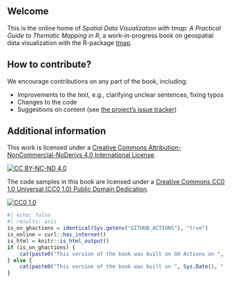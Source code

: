 
::: {.content-visible when-format="html"}
# Welcome {.unnumbered}

This is the online home of *Spatial Data Visualization with tmap: A Practical Guide to Thematic Mapping in R*, a work-in-progress book on geospatial data visualization with the R-package [tmap](https://github.com/r-tmap/tmap).

## How to contribute? {-}

We encourage contributions on any part of the book, including:

- Improvements to the text, e.g., clarifying unclear sentences, fixing typos
- Changes to the code
- Suggestions on content (see [the project’s issue tracker](https://github.com/geocompx/tmap/issues))

## Additional information {-}

This work is licensed under a [Creative Commons Attribution-NonCommercial-NoDerivs 4.0 International License][cc-by-nc-nd].

[![CC BY-NC-ND 4.0][cc-by-nc-nd-image]][cc-by-nc-nd]

The code samples in this book are licensed under a [Creative Commons CC0 1.0 Universal (CC0 1.0) Public Domain Dedication][cc0].  

[![CC0 1.0][cc0-image]][cc0]  

[cc-by-nc-nd]: http://creativecommons.org/licenses/by-nc-nd/4.0/
[cc-by-nc-nd-image]: https://i.creativecommons.org/l/by-nc-nd/4.0/88x31.png
[cc0]: https://creativecommons.org/publicdomain/zero/1.0/  
[cc0-image]: https://i.creativecommons.org/l/zero/1.0/88x31.png  

```r
#| echo: false
#| results: asis
is_on_ghactions = identical(Sys.getenv("GITHUB_ACTIONS"), "true")
is_online = curl::has_internet()
is_html = knitr::is_html_output()
if (is_on_ghactions) {
    cat(paste0("This version of the book was built on GH Actions on ", Sys.Date(), "."))
} else {
    cat(paste0("This version of the book was built on ", Sys.Date(), "."))
}
```

:::
